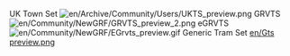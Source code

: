 UK Town Set [[File:en/Archive/Community/Users/UKTS preview.png]]
GRVTS [[File:en/Community/NewGRF/GRVTS preview 2.png]]
eGRVTS [[File:en/Community/NewGRF/EGrvts preview.gif]]
Generic Tram Set [[en/Gts preview.png]]